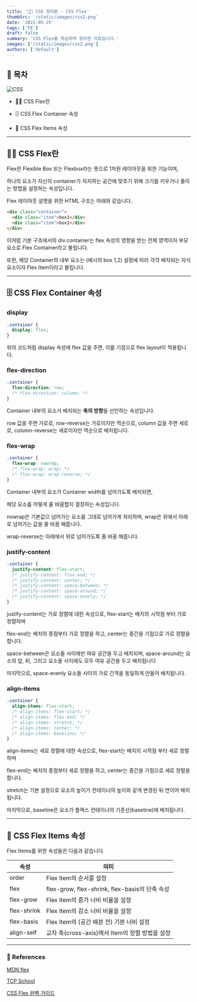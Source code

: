 ```yaml
---
title: '👷🏻 CSS 정리본 - CSS Flex'
thumbSrc: '/static/images/css2.png'
date: '2021-05-25'
tags: ['FE']
draft: false
summary: 'CSS Flex를 학습하며 정리한 자료입니다.'
images: ['/static/images/css2.png']
authors: ['default']
---
```


## 📌 목차

![CSS](/static/images/css2.png)

- 💁🏻 CSS Flex란

- 🗄️ CSS Flex Container 속성

- 📁 CSS Flex Items 속성

---

## 💁🏻 CSS Flex란

Flex란 Flexible Box 또는 Flexbox라는 뜻으로 1차원 레이아웃을 위한 기능이며,

하나의 요소가 자신의 container가 차지하는 공간에 맞추기 위해 크기를 키우거나 줄이는 방법을 설정하는 속성입니다.

Flex 레이아웃 설명을 위한 HTML 구조는 아래와 같습니다.

```html
<div class="container">
  <div class="item">box1</div>
  <div class="item">box2</div>
</div>
```

이처럼 기본 구조에서의 div.container는 flex 속성의 영향을 받는 전체 영역이자 부모 요소로 Flex Container라고 불립니다.

또한, 해당 Container의 내부 요소는 (예시의 box 1,2) 설정에 따라 각각 배치되는 자식 요소이자 Flex Item이라고 불립니다.

---

## 🗄️ CSS Flex Container 속성

### display

```css
.container {
  display: flex;
}
```

위의 코드처럼 display 속성에 flex 값을 주면, 이를 기점으로 flex layout이 적용됩니다.

### flex-direction

```css
.container {
  flex-direction: row;
  /* flex-direction: column; */
}
```

Container 내부의 요소가 배치되는 **축의 방향**을 선언하는 속성입니다.

row 값을 주면 가로로, row-reverse는 가로이지만 역순으로, column 값을 주면 세로로, column-reverse는 세로이지만 역순으로 배치됩니다.

### flex-wrap

```css
.container {
  flex-wrap: nowrap;
  /* flex-wrap: wrap; */
  /* flex-wrap: wrap-reverse; */
}
```

Container 내부의 요소가 Container width를 넘어가도록 배치되면,

해당 요소를 어떻게 줄 바꿈할지 결정하는 속성입니다.

nowrap은 기본값으 넘어가는 요소를 그대로 넘어가게 처리하며, wrap은 위에서 아래로 넘어가는 값을 줄 바꿈 해줍니다.

wrap-reverse는 아래에서 위로 넘어가도록 줄 바꿈 해줍니다.

### justify-content

```css
.container {
  justify-content: flex-start;
  /* justify-content: flex-end; */
  /* justify-content: center; */
  /* justify-content: space-between; */
  /* justify-content: space-around; */
  /* justify-content: space-evenly; */
}
```

justify-content는 가로 정렬에 대한 속성으로, flex-start는 배치의 시작점 부터 가로 정렬하며

flex-end는 배치의 종점부터 가로 정렬을 하고, center는 중간을 기점으로 가로 정렬을 합니다.

space-between은 요소들 사이에만 여유 공간을 두고 배치되며, space-around는 요소의 앞, 뒤, 그리고 요소들 사이에도 모두 여유 공간을 두고 배치됩니다

마지막으로, space-evenly 요소들 사이의 가로 간격을 동일하게 만들어 배치됩니다.

### align-items

```css
.container {
  align-items: flex-start;
  /* align-items: flex-start; */
  /* align-items: flex-end; */
  /* align-items: stretch; */
  /* align-items: center; */
  /* align-items: baseline; */
}
```

align-items는 세로 정렬에 대한 속성으로, flex-start는 배치의 시작점 부터 세로 정렬하며

flex-end는 배치의 종점부터 세로 정렬을 하고, center는 중간을 기점으로 세로 정렬을 합니다.

stretch는 기본 설정으로 요소의 높이가 컨테이너의 높이와 같게 변경된 뒤 연이어 배치됩니다.

마지막으로, baseline은 요소가 플렉스 컨테이너의 기준선(baseline)에 배치됩니다.

---

## 📁 CSS Flex Items 속성

Flex Items를 위한 속성들은 다음과 같습니다.

| 속성        | 의미                                            |
| ----------- | ----------------------------------------------- |
| order       | Flex Item의 순서를 설정                         |
| flex        | flex-grow, flex-shrink, flex-basis의 단축 속성  |
| flex-grow   | Flex Item의 증가 너비 비율을 설정               |
| flex-shrink | Flex Item의 감소 너비 비율을 설정               |
| flex-basis  | Flex Item의 (공간 배분 전) 기본 너비 설정       |
| align-self  | 교차 축(cross-axis)에서 Item의 정렬 방법을 설정 |

---

### 🔗 References

[MDN flex](https://developer.mozilla.org/ko/docs/Web/CSS/flex)

[TCP School](http://tcpschool.com/css/css3_expand_flexbox)

[CSS Flex 완벽 가이드](https://heropy.blog/2018/11/24/css-flexible-box/)

